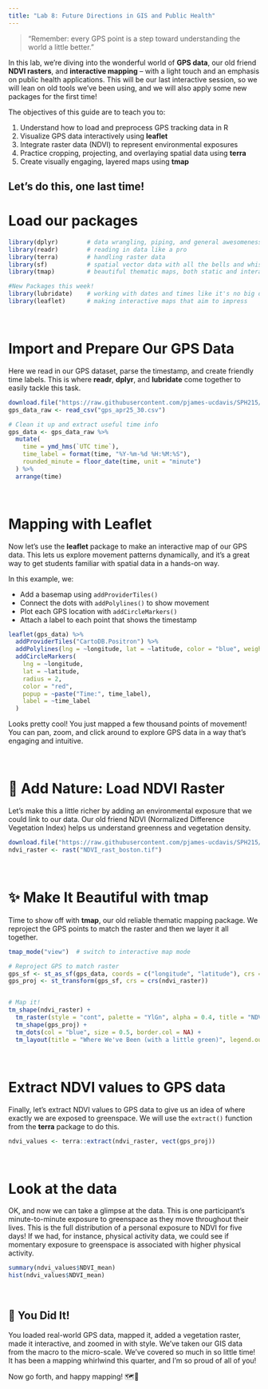 ```yaml
---
title: "Lab 8: Future Directions in GIS and Public Health"
---
```


> "Remember: every GPS point is a step toward understanding the world a little better."

In this lab, we're diving into the wonderful world of **GPS data**, our old friend **NDVI rasters**, and **interactive mapping** – with a light touch and an emphasis on public health applications. This will be our last interactive session, so we will lean on old tools we've been using, and we will also apply some new packages for the first time! 

The objectives of this guide are to teach you to:

1. Understand how to load and preprocess GPS tracking data in R
2. Visualize GPS data interactively using **leaflet**
3. Integrate raster data (NDVI) to represent environmental exposures
4. Practice cropping, projecting, and overlaying spatial data using **terra**
5. Create visually engaging, layered maps using **tmap**

Let's do this, one last time!
---

# Load our packages

```r
library(dplyr)        # data wrangling, piping, and general awesomeness
library(readr)        # reading in data like a pro
library(terra)        # handling raster data
library(sf)           # spatial vector data with all the bells and whistles
library(tmap)         # beautiful thematic maps, both static and interactive

#New Packages this week!
library(lubridate)    # working with dates and times like it's no big deal
library(leaflet)      # making interactive maps that aim to impress
```

\

# Import and Prepare Our GPS Data

Here we read in our GPS dataset, parse the timestamp, and create friendly time labels. This is where **readr**, **dplyr**, and **lubridate** come together to easily tackle this task.
```r
download.file("https://raw.githubusercontent.com/pjames-ucdavis/SPH215/refs/heads/main/gps_apr25_30.csv", destfile = "gps_apr25_30.csv", mode = "wb")
gps_data_raw <- read_csv("gps_apr25_30.csv")

# Clean it up and extract useful time info
gps_data <- gps_data_raw %>%
  mutate(
    time = ymd_hms(`UTC time`),
    time_label = format(time, "%Y-%m-%d %H:%M:%S"),
    rounded_minute = floor_date(time, unit = "minute")
  ) %>%
  arrange(time)
```

\


# Mapping with Leaflet

Now let’s use the **leaflet** package to make an interactive map of our GPS data. This lets us explore movement patterns dynamically, and it’s a great way to get students familiar with spatial data in a hands-on way.

In this example, we:

- Add a basemap using `addProviderTiles()`
- Connect the dots with `addPolylines()` to show movement
- Plot each GPS location with `addCircleMarkers()`
- Attach a label to each point that shows the timestamp

```r
leaflet(gps_data) %>%
  addProviderTiles("CartoDB.Positron") %>%
  addPolylines(lng = ~longitude, lat = ~latitude, color = "blue", weight = 2) %>%
  addCircleMarkers(
    lng = ~longitude,
    lat = ~latitude,
    radius = 2,
    color = "red",
    popup = ~paste("Time:", time_label),
    label = ~time_label
  )
```

Looks pretty cool! You just mapped a few thousand points of movement! You can pan, zoom, and click around to explore GPS data in a way that's engaging and intuitive.

\

# 🌿 Add Nature: Load NDVI Raster

Let's make this a little richer by adding an environmental exposure that we could link to our data. Our old friend NDVI (Normalized Difference Vegetation Index) helps us understand greenness and vegetation density. 

```r
download.file("https://raw.githubusercontent.com/pjames-ucdavis/SPH215/refs/heads/main/NDVI_rast_boston.tif", destfile = "NDVI_rast_boston.tif", mode = "wb")
ndvi_raster <- rast("NDVI_rast_boston.tif")

```

\

# ✨ Make It Beautiful with tmap

Time to show off with **tmap**, our old reliable thematic mapping package. We reproject the GPS points to match the raster and then we layer it all together.
```r
tmap_mode("view")  # switch to interactive map mode

# Reproject GPS to match raster
gps_sf <- st_as_sf(gps_data, coords = c("longitude", "latitude"), crs = 4326)
gps_proj <- st_transform(gps_sf, crs = crs(ndvi_raster))


# Map it!
tm_shape(ndvi_raster) +
  tm_raster(style = "cont", palette = "YlGn", alpha = 0.4, title = "NDVI") +
  tm_shape(gps_proj) +
  tm_dots(col = "blue", size = 0.5, border.col = NA) +
  tm_layout(title = "Where We've Been (with a little green)", legend.outside = TRUE)
```

\

# Extract NDVI values to GPS data

Finally, let's extract NDVI values to GPS data to give us an idea of where exactly we are exposed to greenspace. We will use the `extract()` function from the **terra** package to do this.
```r
ndvi_values <- terra::extract(ndvi_raster, vect(gps_proj))

```

\

# Look at the data

OK, and now we can take a glimpse at the data. This is one participant's minute-to-minute exposure to greenspace as they move throughout their lives. This is the full distribution of a personal exposure to NDVI for five days! If we had, for instance, physical activity data, we could see if momentary exposure to greenspace is associated with higher physical activity.
```r
summary(ndvi_values$NDVI_mean)
hist(ndvi_values$NDVI_mean)
```

\

## 🎉 You Did It!

You loaded real-world GPS data, mapped it, added a vegetation raster, made it interactive, and zoomed in with style. We've taken our GIS data from the macro to the micro-scale. We've covered so much in so little time! It has been a mapping whirlwind this quarter, and I'm so proud of all of you!

Now go forth, and happy mapping! 🗺️💪

